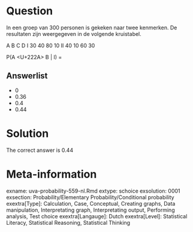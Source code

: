 Question
========

In een groep van 300 personen is gekeken naar twee kenmerken. De resultaten zijn weergegeven in de volgende kruistabel.

A B C D
I 30 40 80 10
II 40 10 60 30

P(A <U+222A> B | I) = 

Answerlist
----------
* 0
* 0.36
* 0.4
* 0.44

Solution
========

The correct answer is  0.44 

Meta-information
================
exname: uva-probability-559-nl.Rmd 
extype: schoice 
exsolution: 0001 
exsection: Probability/Elementary Probability/Conditional probability
exextra[Type]: Calculation, Case, Conceptual, Creating graphs, Data manipulation, Interpretating graph, Interpretating output, Performing analysis, Test choice 
exextra[Langauge]: Dutch 
exextra[Level]: Statistical Literacy, Statistical Reasoning, Statistical Thinking 
